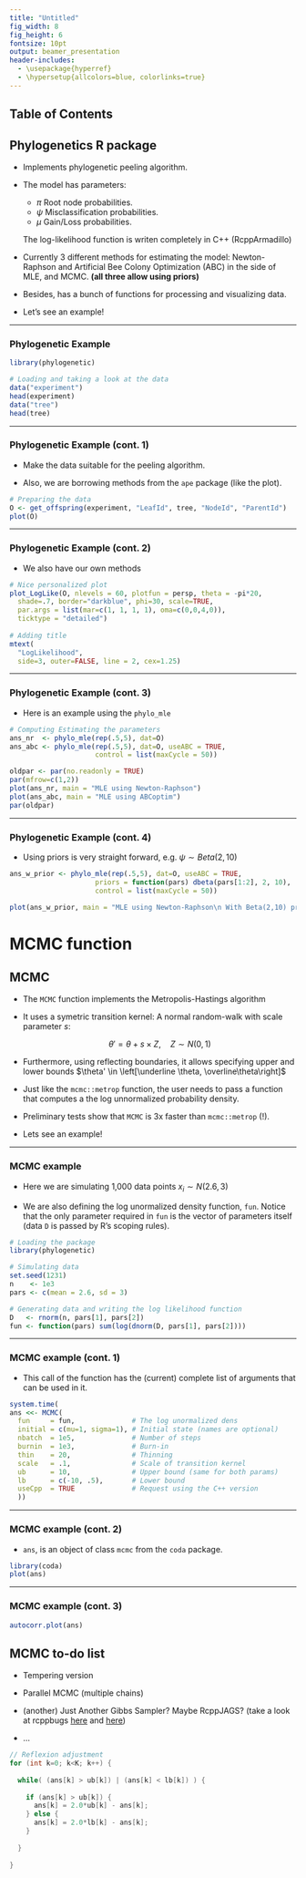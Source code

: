 ```yaml
---
title: "Untitled"
fig_width: 8
fig_height: 6
fontsize: 10pt
output: beamer_presentation
header-includes:
  - \usepackage{hyperref}
  - \hypersetup{allcolors=blue, colorlinks=true}
---
```


## Table of Contents

\tableofcontents

## Phylogenetics R package

*   Implements phylogenetic peeling algorithm.

*   The model has parameters:
    
    *   $\pi$ Root node probabilities.
    *   $\psi$ Misclassification probabilities.
    *   $\mu$ Gain/Loss probabilities.
    
    The log-likelihood function is writen completely in C++ (RcppArmadillo)

*   Currently 3 different methods for estimating the model: Newton-Raphson
    and Artificial Bee Colony Optimization (ABC) in the side of MLE, and MCMC. **(all three allow using priors)**
    
*   Besides, has a bunch of functions for processing and visualizing data.

*   Let's see an example!

-----

### Phylogenetic Example

\footnotesize

```r
library(phylogenetic)

# Loading and taking a look at the data
data("experiment")
head(experiment)
data("tree")
head(tree)
```

\normalsize

-----

### Phylogenetic Example (cont. 1)

\footnotesize

*   Make the data suitable for the peeling algorithm.

*   Also, we are borrowing methods from the `ape` package (like the plot).

```r
# Preparing the data 
O <- get_offspring(experiment, "LeafId", tree, "NodeId", "ParentId")
plot(O)
```

\normalsize

-----

### Phylogenetic Example (cont. 2)

*   We also have our own methods

\footnotesize

```r
# Nice personalized plot
plot_LogLike(O, nlevels = 60, plotfun = persp, theta = -pi*20, 
  shade=.7, border="darkblue", phi=30, scale=TRUE, 
  par.args = list(mar=c(1, 1, 1, 1), oma=c(0,0,4,0)),
  ticktype = "detailed")
  
# Adding title
mtext(
  "LogLikelihood",
  side=3, outer=FALSE, line = 2, cex=1.25)
```

\normalsize

-----

### Phylogenetic Example (cont. 3)

*   Here is an example using the `phylo_mle`

\footnotesize

```r
# Computing Estimating the parameters 
ans_nr  <- phylo_mle(rep(.5,5), dat=O)
ans_abc <- phylo_mle(rep(.5,5), dat=O, useABC = TRUE,
                     control = list(maxCycle = 50))
```

```r
oldpar <- par(no.readonly = TRUE)
par(mfrow=c(1,2))
plot(ans_nr, main = "MLE using Newton-Raphson")
plot(ans_abc, main = "MLE using ABCoptim")
par(oldpar)
```

\normalsize

-----

### Phylogenetic Example (cont. 4)

*   Using priors is very straight forward, e.g. $\psi\sim Beta(2,10)$

\footnotesize

```r
ans_w_prior <- phylo_mle(rep(.5,5), dat=O, useABC = TRUE,
                     priors = function(pars) dbeta(pars[1:2], 2, 10),
                     control = list(maxCycle = 50))
```

```r
plot(ans_w_prior, main = "MLE using Newton-Raphson\n With Beta(2,10) priors")
```

\normalsize

# MCMC function

## MCMC

*   The `MCMC` function implements the Metropolis-Hastings algorithm

*   It uses a symetric transition kernel: A normal random-walk with scale
    parameter $s$:
    
    $$
    \theta' = \theta + s\times Z,\quad Z\sim N(0,1)
    $$

*   Furthermore, using reflecting boundaries, it allows specifying upper
    and lower bounds $\theta' \in \left[\underline \theta, \overline\theta\right]$
    
*   Just like the `mcmc::metrop` function, the user needs to pass a function that
    computes a the log unnormalized probability density.
    
*   Preliminary tests show that `MCMC` is 3x faster than `mcmc::metrop` (!).
    
*   Lets see an example!

-----

### MCMC example

*   Here we are simulating 1,000 data points $x_i\sim N(2.6, 3)$

*   We are also defining the log unormalized density function, `fun`.
    Notice that the only parameter required in `fun` is the vector of
    parameters itself (data `D` is passed by R's scoping rules).

\footnotesize

```r
# Loading the package
library(phylogenetic)

# Simulating data
set.seed(1231)
n    <- 1e3
pars <- c(mean = 2.6, sd = 3)

# Generating data and writing the log likelihood function
D   <- rnorm(n, pars[1], pars[2])
fun <- function(pars) sum(log(dnorm(D, pars[1], pars[2])))
```

\normalsize

-----

### MCMC example (cont. 1)

*   This call of the function has the (current) complete list of arguments
    that can be used in it.

\footnotesize

```r
system.time(
ans <<- MCMC(
  fun     = fun,              # The log unormalized dens
  initial = c(mu=1, sigma=1), # Initial state (names are optional)
  nbatch  = 1e5,              # Number of steps
  burnin  = 1e3,              # Burn-in
  thin    = 20,               # Thinning
  scale   = .1,               # Scale of transition kernel
  ub      = 10,               # Upper bound (same for both params)
  lb      = c(-10, .5),       # Lower bound
  useCpp  = TRUE              # Request using the C++ version
  ))
```

\normalsize

-----

### MCMC example (cont. 2)

*   `ans`, is an object of class `mcmc` from the `coda` package.

```r
library(coda)
plot(ans)
```


-----

### MCMC example (cont. 3)


```r
autocorr.plot(ans)
```

## MCMC to-do list

*   Tempering version

*   Parallel MCMC (multiple chains)

*   (another) Just Another Gibbs Sampler? Maybe RcppJAGS? (take a look at
    rcppbugs [here](https://github.com/armstrtw/rcppbugs) and [here](http://past.rinfinance.com/agenda/2012/talk/WhitArmstrong.pdf))

*   ...

\footnotesize

```cpp
// Reflexion adjustment
for (int k=0; k<K; k++) {
  
  while( (ans[k] > ub[k]) | (ans[k] < lb[k]) ) {
    
    if (ans[k] > ub[k]) {
      ans[k] = 2.0*ub[k] - ans[k];
    } else {
      ans[k] = 2.0*lb[k] - ans[k];
    }  
    
  }
  
}
```

\normalsize
